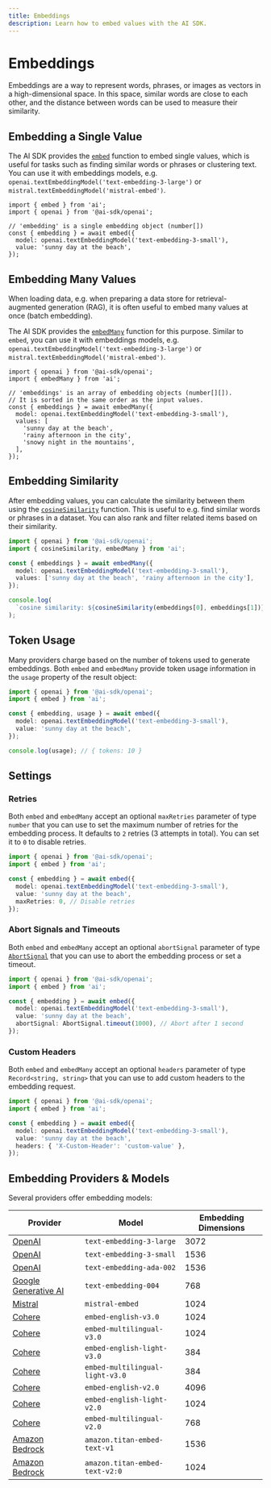```yaml
---
title: Embeddings
description: Learn how to embed values with the AI SDK.
---
```


# Embeddings

Embeddings are a way to represent words, phrases, or images as vectors in a high-dimensional space.
In this space, similar words are close to each other, and the distance between words can be used to measure their similarity.

## Embedding a Single Value

The AI SDK provides the [`embed`](/docs/reference/ai-sdk-core/embed) function to embed single values, which is useful for tasks such as finding similar words
or phrases or clustering text.
You can use it with embeddings models, e.g. `openai.textEmbeddingModel('text-embedding-3-large')` or `mistral.textEmbeddingModel('mistral-embed')`.

```tsx
import { embed } from 'ai';
import { openai } from '@ai-sdk/openai';

// 'embedding' is a single embedding object (number[])
const { embedding } = await embed({
  model: openai.textEmbeddingModel('text-embedding-3-small'),
  value: 'sunny day at the beach',
});
```

## Embedding Many Values

When loading data, e.g. when preparing a data store for retrieval-augmented generation (RAG),
it is often useful to embed many values at once (batch embedding).

The AI SDK provides the [`embedMany`](/docs/reference/ai-sdk-core/embed-many) function for this purpose.
Similar to `embed`, you can use it with embeddings models,
e.g. `openai.textEmbeddingModel('text-embedding-3-large')` or `mistral.textEmbeddingModel('mistral-embed')`.

```tsx
import { openai } from '@ai-sdk/openai';
import { embedMany } from 'ai';

// 'embeddings' is an array of embedding objects (number[][]).
// It is sorted in the same order as the input values.
const { embeddings } = await embedMany({
  model: openai.textEmbeddingModel('text-embedding-3-small'),
  values: [
    'sunny day at the beach',
    'rainy afternoon in the city',
    'snowy night in the mountains',
  ],
});
```

## Embedding Similarity

After embedding values, you can calculate the similarity between them using the [`cosineSimilarity`](/docs/reference/ai-sdk-core/cosine-similarity) function.
This is useful to e.g. find similar words or phrases in a dataset.
You can also rank and filter related items based on their similarity.

```ts highlight={"2,10"}
import { openai } from '@ai-sdk/openai';
import { cosineSimilarity, embedMany } from 'ai';

const { embeddings } = await embedMany({
  model: openai.textEmbeddingModel('text-embedding-3-small'),
  values: ['sunny day at the beach', 'rainy afternoon in the city'],
});

console.log(
  `cosine similarity: ${cosineSimilarity(embeddings[0], embeddings[1])}`,
);
```

## Token Usage

Many providers charge based on the number of tokens used to generate embeddings.
Both `embed` and `embedMany` provide token usage information in the `usage` property of the result object:

```ts highlight={"4,9"}
import { openai } from '@ai-sdk/openai';
import { embed } from 'ai';

const { embedding, usage } = await embed({
  model: openai.textEmbeddingModel('text-embedding-3-small'),
  value: 'sunny day at the beach',
});

console.log(usage); // { tokens: 10 }
```

## Settings

### Retries

Both `embed` and `embedMany` accept an optional `maxRetries` parameter of type `number`
that you can use to set the maximum number of retries for the embedding process.
It defaults to `2` retries (3 attempts in total). You can set it to `0` to disable retries.

```ts highlight={"7"}
import { openai } from '@ai-sdk/openai';
import { embed } from 'ai';

const { embedding } = await embed({
  model: openai.textEmbeddingModel('text-embedding-3-small'),
  value: 'sunny day at the beach',
  maxRetries: 0, // Disable retries
});
```

### Abort Signals and Timeouts

Both `embed` and `embedMany` accept an optional `abortSignal` parameter of
type [`AbortSignal`](https://developer.mozilla.org/en-US/docs/Web/API/AbortSignal)
that you can use to abort the embedding process or set a timeout.

```ts highlight={"7"}
import { openai } from '@ai-sdk/openai';
import { embed } from 'ai';

const { embedding } = await embed({
  model: openai.textEmbeddingModel('text-embedding-3-small'),
  value: 'sunny day at the beach',
  abortSignal: AbortSignal.timeout(1000), // Abort after 1 second
});
```

### Custom Headers

Both `embed` and `embedMany` accept an optional `headers` parameter of type `Record<string, string>`
that you can use to add custom headers to the embedding request.

```ts highlight={"7"}
import { openai } from '@ai-sdk/openai';
import { embed } from 'ai';

const { embedding } = await embed({
  model: openai.textEmbeddingModel('text-embedding-3-small'),
  value: 'sunny day at the beach',
  headers: { 'X-Custom-Header': 'custom-value' },
});
```

## Embedding Providers & Models

Several providers offer embedding models:

| Provider                                                                                  | Model                           | Embedding Dimensions |
| ----------------------------------------------------------------------------------------- | ------------------------------- | -------------------- |
| [OpenAI](/providers/ai-sdk-providers/openai#embedding-models)                             | `text-embedding-3-large`        | 3072                 |
| [OpenAI](/providers/ai-sdk-providers/openai#embedding-models)                             | `text-embedding-3-small`        | 1536                 |
| [OpenAI](/providers/ai-sdk-providers/openai#embedding-models)                             | `text-embedding-ada-002`        | 1536                 |
| [Google Generative AI](/providers/ai-sdk-providers/google-generative-ai#embedding-models) | `text-embedding-004`            | 768                  |
| [Mistral](/providers/ai-sdk-providers/mistral#embedding-models)                           | `mistral-embed`                 | 1024                 |
| [Cohere](/providers/ai-sdk-providers/cohere#embedding-models)                             | `embed-english-v3.0`            | 1024                 |
| [Cohere](/providers/ai-sdk-providers/cohere#embedding-models)                             | `embed-multilingual-v3.0`       | 1024                 |
| [Cohere](/providers/ai-sdk-providers/cohere#embedding-models)                             | `embed-english-light-v3.0`      | 384                  |
| [Cohere](/providers/ai-sdk-providers/cohere#embedding-models)                             | `embed-multilingual-light-v3.0` | 384                  |
| [Cohere](/providers/ai-sdk-providers/cohere#embedding-models)                             | `embed-english-v2.0`            | 4096                 |
| [Cohere](/providers/ai-sdk-providers/cohere#embedding-models)                             | `embed-english-light-v2.0`      | 1024                 |
| [Cohere](/providers/ai-sdk-providers/cohere#embedding-models)                             | `embed-multilingual-v2.0`       | 768                  |
| [Amazon Bedrock](/providers/ai-sdk-providers/amazon-bedrock#embedding-models)             | `amazon.titan-embed-text-v1`    | 1536                 |
| [Amazon Bedrock](/providers/ai-sdk-providers/amazon-bedrock#embedding-models)             | `amazon.titan-embed-text-v2:0`  | 1024                 |
